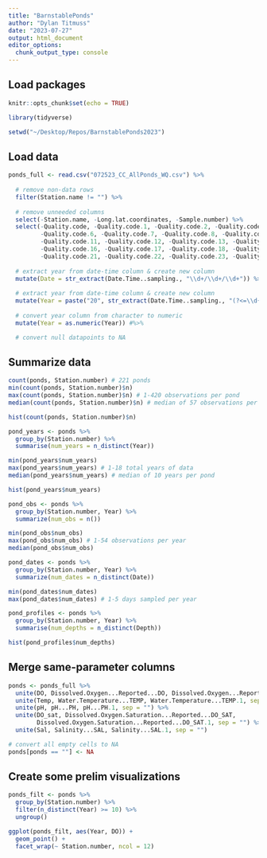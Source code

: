 ```yaml
---
title: "BarnstablePonds"
author: "Dylan Titmuss"
date: "2023-07-27"
output: html_document
editor_options: 
  chunk_output_type: console
---
```


## Load packages
```r
knitr::opts_chunk$set(echo = TRUE)

library(tidyverse)

setwd("~/Desktop/Repos/BarnstablePonds2023")
```

## Load data
```r
ponds_full <- read.csv("072523_CC_AllPonds_WQ.csv") %>%
  
  # remove non-data rows
  filter(Station.name != "") %>%
  
  # remove unneeded columns
  select(-Station.name, -Long.lat.coordinates, -Sample.number) %>%
  select(-Quality.code, -Quality.code.1, -Quality.code.2, -Quality.code.3, -Quality.code.4, -Quality.code.5,
         -Quality.code.6, -Quality.code.7, -Quality.code.8, -Quality.code.9, -Quality.code.10,
         -Quality.code.11, -Quality.code.12, -Quality.code.13, -Quality.code.14, -Quality.code.15,
         -Quality.code.16, -Quality.code.17, -Quality.code.18, -Quality.code.19, -Quality.code.20,
         -Quality.code.21, -Quality.code.22, -Quality.code.23, -Quality.code.24, -Quality.code.25) %>%
  
  # extract year from date-time column & create new column
  mutate(Date = str_extract(Date.Time..sampling., "\\d+/\\d+/\\d+")) %>%
  
  # extract year from date-time column & create new column
  mutate(Year = paste("20", str_extract(Date.Time..sampling., "(?<=\\d{1,2}/\\d{1,2}/)\\d+"), sep = "")) %>%
  
  # convert year column from character to numeric
  mutate(Year = as.numeric(Year)) #%>%

  # convert null datapoints to NA

```

## Summarize data
```r
count(ponds, Station.number) # 221 ponds
min(count(ponds, Station.number)$n)
max(count(ponds, Station.number)$n) # 1-420 observations per pond
median(count(ponds, Station.number)$n) # median of 57 observations per pond

hist(count(ponds, Station.number)$n)

pond_years <- ponds %>%
  group_by(Station.number) %>%
  summarise(num_years = n_distinct(Year))

min(pond_years$num_years)
max(pond_years$num_years) # 1-18 total years of data
median(pond_years$num_years) # median of 10 years per pond

hist(pond_years$num_years)

pond_obs <- ponds %>%
  group_by(Station.number, Year) %>%
  summarize(num_obs = n())

min(pond_obs$num_obs)
max(pond_obs$num_obs) # 1-54 observations per year
median(pond_obs$num_obs)

pond_dates <- ponds %>%
  group_by(Station.number, Year) %>%
  summarize(num_dates = n_distinct(Date))

min(pond_dates$num_dates)
max(pond_dates$num_dates) # 1-5 days sampled per year

pond_profiles <- ponds %>%
  group_by(Station.number, Year) %>%
  summarise(num_depths = n_distinct(Depth))

hist(pond_profiles$num_depths)
```

## Merge same-parameter columns
```r
ponds <- ponds_full %>%
  unite(DO, Dissolved.Oxygen...Reported...DO, Dissolved.Oxygen...Reported...DO.1, sep = "") %>%
  unite(Temp, Water.Temperature...TEMP, Water.Temperature...TEMP.1, sep = "") %>%
  unite(pH, pH...PH, pH...PH.1, sep = "") %>%
  unite(DO_sat, Dissolved.Oxygen.Saturation...Reported...DO_SAT,
        Dissolved.Oxygen.Saturation...Reported...DO_SAT.1, sep = "") %>%
  unite(Sal, Salinity...SAL, Salinity...SAL.1, sep = "")

# convert all empty cells to NA
ponds[ponds == ""] <- NA
```

## Create some prelim visualizations
```r
ponds_filt <- ponds %>%
  group_by(Station.number) %>%
  filter(n_distinct(Year) >= 10) %>%
  ungroup()

ggplot(ponds_filt, aes(Year, DO)) +
  geom_point() +
  facet_wrap(~ Station.number, ncol = 12)
```
